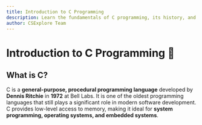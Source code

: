 ```yaml
---
title: Introduction to C Programming
description: Learn the fundamentals of C programming, its history, and why it's still widely used today.
author: CSExplore Team
---
```


# Introduction to C Programming 🚀

## What is C?

C is a **general-purpose, procedural programming language** developed by **Dennis Ritchie** in **1972** at Bell Labs. It is one of the oldest programming languages that still plays a significant role in modern software development. C provides low-level access to memory, making it ideal for **system programming, operating systems, and embedded systems**.
